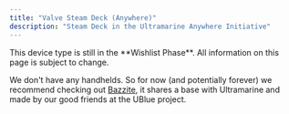```yaml
---
title: "Valve Steam Deck (Anywhere)"
description: "Steam Deck in the Ultramarine Anywhere Initiative"
---
```



<Alert type="info">
  This device type is still in the **Wishlist Phase**. All information on this
  page is subject to change.
</Alert>

We don't have any handhelds. So for now (and potentially forever) we recommend checking out [Bazzite](https://bazzite.gg/), it shares a base with Ultramarine and made by our good friends at the UBlue project.
